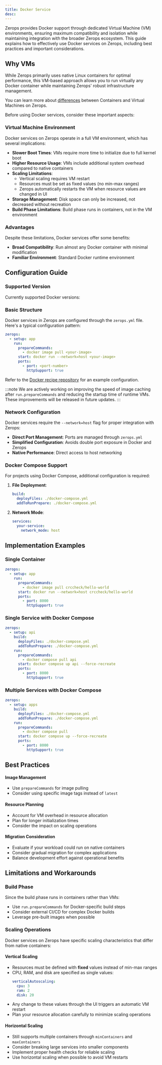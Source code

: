 ```yaml
---
title: Docker Service
desc:
---
```



Zerops provides Docker support through dedicated Virtual Machine (VM) environments, ensuring maximum compatibility and isolation while maintaining integration with the broader Zerops ecosystem. This guide explains how to effectively use Docker services on Zerops, including best practices and important considerations.

## Why VMs

While Zerops primarily uses native Linux containers for optimal performance, this VM-based approach allows you to run virtually any Docker container while maintaining Zerops' robust infrastructure management.

You can learn more about [differences](/features/container-vs-vm) between Containers and Virtual Machines on Zerops.

Before using Docker services, consider these important aspects:

### Virtual Machine Environment

Docker services on Zerops operate in a full VM environment, which has several implications:

- **Slower Boot Times**: VMs require more time to initialize due to full kernel boot
- **Higher Resource Usage**: VMs include additional system overhead compared to native containers
- **Scaling Limitations**:
    - Vertical scaling requires VM restart
    - Resources must be set as fixed values (no min-max ranges)
    - Zerops automatically restarts the VM when resource values are changed in UI
- **Storage Management**: Disk space can only be increased, not decreased without recreation
- **Build Phase Limitations**: Build phase runs in containers, not in the VM environment

### Advantages

Despite these limitations, Docker services offer some benefits:

- **Broad Compatibility**: Run almost any Docker container with minimal modification
- **Familiar Environment**: Standard Docker runtime environment

## Configuration Guide

### Supported Version

Currently supported Docker versions:
<UnorderedCodeList data={data.docker.import}/>

### Basic Structure

Docker services in Zerops are configured through the `zerops.yml` file. Here's a typical configuration pattern:

```yaml title="zerops.yml"
zerops:
  - setup: app
    run:
      prepareCommands:
        - docker image pull <your-image>
      start: docker run --network=host <your-image>
      ports:
        - port: <port-number>
          httpSupport: true
```

Refer to the [Docker recipe repository](https://github.com/zeropsio/recipe-docker) for an example configuration.

:::note
We are actively working on improving the speed of image caching after `run.prepareCommands` and reducing the startup time of runtime VMs. These improvements will be released in future updates.
:::

### Network Configuration

Docker services require the `--network=host` flag for proper integration with Zerops:

- **Direct Port Management**: Ports are managed through `zerops.yml`
- **Simplified Configuration**: Avoids double port exposure in Docker and Zerops
- **Native Performance**: Direct access to host networking

### Docker Compose Support

For projects using Docker Compose, additional configuration is required:

1. **File Deployment**:
   ```yaml title="zerops.yml"
   build:
     deployFiles: ./docker-compose.yml
     addToRunPrepare: ./docker-compose.yml
   ```

2. **Network Mode**:
   ```yaml title="docker-compose.yml"
   services:
     your-service:
       network_mode: host
   ```

## Implementation Examples

### Single Container

```yaml title="zerops.yml"
zerops:
  - setup: app
    run:
      prepareCommands:
        - docker image pull crccheck/hello-world
      start: docker run --network=host crccheck/hello-world
      ports:
        - port: 8000
          httpSupport: true
```

### Single Service with Docker Compose

```yaml title="zerops.yml"
zerops:
  - setup: api
    build:
      deployFiles: ./docker-compose.yml
      addToRunPrepare: ./docker-compose.yml
    run:
      prepareCommands:
        - docker compose pull api
      start: docker compose up api --force-recreate
      ports:
        - port: 8000
          httpSupport: true
```

### Multiple Services with Docker Compose

```yaml title="zerops.yml"
zerops:
  - setup: apps
    build:
      deployFiles: ./docker-compose.yml
      addToRunPrepare: ./docker-compose.yml
    run:
      prepareCommands:
        - docker compose pull
      start: docker compose up --force-recreate
      ports:
        - port: 8000
          httpSupport: true
```

## Best Practices

#### Image Management
- Use `prepareCommands` for image pulling
- Consider using specific image tags instead of `latest`

#### Resource Planning
- Account for VM overhead in resource allocation
- Plan for longer initialization times
- Consider the impact on scaling operations

#### Migration Consideration
- Evaluate if your workload could run on native containers
- Consider gradual migration for complex applications
- Balance development effort against operational benefits

## Limitations and Workarounds

### Build Phase

Since the build phase runs in containers rather than VMs:

- Use `run.prepareCommands` for Docker-specific build steps
- Consider external CI/CD for complex Docker builds
- Leverage pre-built images when possible

### Scaling Operations

Docker services on Zerops have specific scaling characteristics that differ from native containers:

#### Vertical Scaling
- Resources must be defined with **fixed** values instead of min-max ranges
- CPU, RAM, and disk are specified as single values:
  ```yaml
  verticalAutoscaling:
    cpu: 3
    ram: 2
    disk: 20
  ```
- Any change to these values through the UI triggers an automatic VM restart
- Plan your resource allocation carefully to minimize scaling operations

#### Horizontal Scaling
- Still supports multiple containers through `minContainers` and `maxContainers`
- Consider breaking large services into smaller components
- Implement proper health checks for reliable scaling
- Use horizontal scaling when possible to avoid VM restarts
